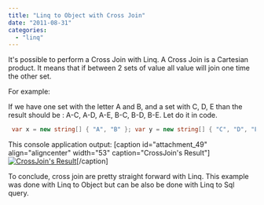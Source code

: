 ```yaml
---
title: "Linq to Object with Cross Join"
date: "2011-08-31"
categories: 
  - "linq"
---
```


It's possible to perform a Cross Join with Linq. A Cross Join is a Cartesian product. It means that if between 2 sets of value all value will join one time the other set.

For example:

If we have one set with the letter A and B, and a set with C, D, E than the result should be : A-C, A-D, A-E, B-C, B-D, B-E. Let do it in code.


```csharp
 var x = new string[] { "A", "B" }; var y = new string[] { "C", "D", "E" }; var cross = from x1 in x from y1 in y select new {x1,y1}; foreach (var output in cross) { Console.WriteLine(string.Format("{0} - {1}",output.x1, output.y1)); } Console.Read(); 
```

This console application output: [caption id="attachment\_49" align="aligncenter" width="53" caption="CrossJoin's Result"][![CrossJoin's Result](http://patrickdesjardins.com/blog/wp-content/uploads/2011/08/crossjoin.png "CrossJoin's Result")](http://patrickdesjardins.com/blog/wp-content/uploads/2011/08/crossjoin.png)[/caption]

To conclude, cross join are pretty straight forward with Linq. This example was done with Linq to Object but can be also be done with Linq to Sql query.
